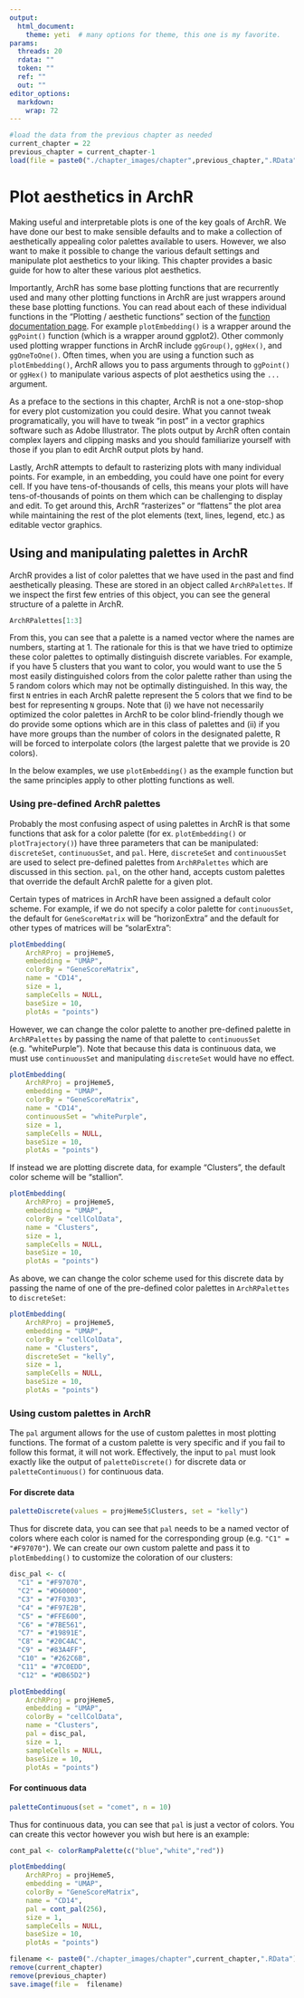 ```yaml
---
output:
  html_document:
    theme: yeti  # many options for theme, this one is my favorite.
params:
  threads: 20
  rdata: ""
  token: ""
  ref: ""
  out: ""
editor_options: 
  markdown: 
    wrap: 72
---
```


```r
#load the data from the previous chapter as needed
current_chapter = 22
previous_chapter = current_chapter-1
load(file = paste0("./chapter_images/chapter",previous_chapter,".RData"))
```

# Plot aesthetics in ArchR

Making useful and interpretable plots is one of the key goals of ArchR. We have done our best to make sensible defaults and to make a collection of aesthetically appealing color palettes available to users. However, we also want to make it possible to change the various default settings and manipulate plot aesthetics to your liking. This chapter provides a basic guide for how to alter these various plot aesthetics.

Importantly, ArchR has some base plotting functions that are recurrently used and many other plotting functions in ArchR are just wrappers around these base plotting functions. You can read about each of these individual functions in the "Plotting / aesthetic functions" section of the [function documentation page](https://www.archrproject.com/reference/index.html). For example `plotEmbedding()` is a wrapper around the `ggPoint()` function (which is a wrapper around ggplot2). Other commonly used plotting wrapper functions in ArchR include `ggGroup()`, `ggHex()`, and `ggOneToOne()`. Often times, when you are using a function such as `plotEmbedding()`, ArchR allows you to pass arguments through to `ggPoint()` or `ggHex()` to manipulate various aspects of plot aesthetics using the `...` argument.

As a preface to the sections in this chapter, ArchR is not a one-stop-shop for every plot customization you could desire. What you cannot tweak programatically, you will have to tweak "in post" in a vector graphics software such as Adobe Illustrator. The plots output by ArchR often contain complex layers and clipping masks and you should familiarize yourself with those if you plan to edit ArchR output plots by hand.

Lastly, ArchR attempts to default to rasterizing plots with many individual points. For example, in an embedding, you could have one point for every cell. If you have tens-of-thousands of cells, this means your plots will have tens-of-thousands of points on them which can be challenging to display and edit. To get around this, ArchR "rasterizes" or "flattens" the plot area while maintaining the rest of the plot elements (text, lines, legend, etc.) as editable vector graphics.

## Using and manipulating palettes in ArchR

ArchR provides a list of color palettes that we have used in the past and find aesthetically pleasing. These are stored in an object called `ArchRPalettes`. If we inspect the first few entries of this object, you can see the general structure of a palette in ArchR.


```r
ArchRPalettes[1:3]
```

From this, you can see that a palette is a named vector where the names are numbers, starting at 1. The rationale for this is that we have tried to optimize these color palettes to optimally distinguish discrete variables. For example, if you have 5 clusters that you want to color, you would want to use the 5 most easily distinguished colors from the color palette rather than using the 5 random colors which may not be optimally distinguished. In this way, the first `N` entries in each ArchR palette represent the 5 colors that we find to be best for representing `N` groups. Note that (i) we have not necessarily optimized the color palettes in ArchR to be color blind-friendly though we do provide some options which are in this class of palettes and (ii) if you have more groups than the number of colors in the designated palette, R will be forced to interpolate colors (the largest palette that we provide is 20 colors).

In the below examples, we use `plotEmbedding()` as the example function but the same principles apply to other plotting functions as well.

### Using pre-defined ArchR palettes

Probably the most confusing aspect of using palettes in ArchR is that some functions that ask for a color palette (for ex. `plotEmbedding()` or `plotTrajectory()`) have three parameters that can be manipulated: `discreteSet`, `continuousSet`, and `pal`. Here, `discreteSet` and `continuousSet` are used to select pre-defined palettes from `ArchRPalettes` which are discussed in this section. `pal`, on the other hand, accepts custom palettes that override the default ArchR palette for a given plot.

Certain types of matrices in ArchR have been assigned a default color scheme. For example, if we do not specify a color palette for `continuousSet`, the default for `GeneScoreMatrix` will be "horizonExtra" and the default for other types of matrices will be "solarExtra":

```r
plotEmbedding(
    ArchRProj = projHeme5,
    embedding = "UMAP",
    colorBy = "GeneScoreMatrix",
    name = "CD14",
    size = 1,
    sampleCells = NULL,
    baseSize = 10,
    plotAs = "points")
```

However, we can change the color palette to another pre-defined palette in `ArchRPalettes` by passing the name of that palette to `continuousSet` (e.g. "whitePurple"). Note that because this data is continuous data, we must use `continuousSet` and manipulating `discreteSet` would have no effect.

```r
plotEmbedding(
    ArchRProj = projHeme5,
    embedding = "UMAP",
    colorBy = "GeneScoreMatrix",
    name = "CD14",
    continuousSet = "whitePurple",
    size = 1,
    sampleCells = NULL,
    baseSize = 10,
    plotAs = "points")
```

If instead we are plotting discrete data, for example "Clusters", the default color scheme will be "stallion".

```r
plotEmbedding(
    ArchRProj = projHeme5,
    embedding = "UMAP",
    colorBy = "cellColData",
    name = "Clusters",
    size = 1,
    sampleCells = NULL,
    baseSize = 10,
    plotAs = "points")
```

As above, we can change the color scheme used for this discrete data by passing the name of one of the pre-defined color palettes in `ArchRPalettes` to `discreteSet`:

```r
plotEmbedding(
    ArchRProj = projHeme5,
    embedding = "UMAP",
    colorBy = "cellColData",
    name = "Clusters",
    discreteSet = "kelly",
    size = 1,
    sampleCells = NULL,
    baseSize = 10,
    plotAs = "points")
```

### Using custom palettes in ArchR

The `pal` argument allows for the use of custom palettes in most plotting functions. The format of a custom palette is very specific and if you fail to follow this format, it will not work. Effectively, the input to `pal` must look exactly like the output of `paletteDiscrete()` for discrete data or `paletteContinuous()` for continuous data.

#### For discrete data

```r
paletteDiscrete(values = projHeme5$Clusters, set = "kelly")
```

Thus for discrete data, you can see that `pal` needs to be a named vector of colors where each color is named for the corresponding group (e.g. `"C1" = "#F97070"`). We can create our own custom palette and pass it to `plotEmbedding()` to customize the coloration of our clusters:

```r
disc_pal <- c(
  "C1" = "#F97070",
  "C2" = "#D60000",
  "C3" = "#7F0303",
  "C4" = "#F97E2B",
  "C5" = "#FFE600",
  "C6" = "#7BE561",
  "C7" = "#19891E",
  "C8" = "#20C4AC",
  "C9" = "#83A4FF",
  "C10" = "#262C6B",
  "C11" = "#7C0EDD",
  "C12" = "#DB65D2")

plotEmbedding(
    ArchRProj = projHeme5,
    embedding = "UMAP",
    colorBy = "cellColData",
    name = "Clusters",
    pal = disc_pal,
    size = 1,
    sampleCells = NULL,
    baseSize = 10,
    plotAs = "points")
```


#### For continuous data

```r
paletteContinuous(set = "comet", n = 10)
```

Thus for continuous data, you can see that `pal` is just a vector of colors. You can create this vector however you wish but here is an example:

```r
cont_pal <- colorRampPalette(c("blue","white","red"))

plotEmbedding(
    ArchRProj = projHeme5,
    embedding = "UMAP",
    colorBy = "GeneScoreMatrix",
    name = "CD14",
    pal = cont_pal(256),
    size = 1,
    sampleCells = NULL,
    baseSize = 10,
    plotAs = "points")

```

```r
filename <- paste0("./chapter_images/chapter",current_chapter,".RData")
remove(current_chapter)
remove(previous_chapter)
save.image(file =  filename)
```
